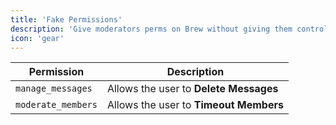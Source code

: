 ```yaml
---
title: 'Fake Permissions'
description: 'Give moderators perms on Brew without giving them control over the guild itself'
icon: 'gear'
---
```


| Permission         | Description   |
| ------------- | ----------------- |
| `manage_messages` | Allows the user to **Delete Messages**        |
| `moderate_members` | Allows the user to **Timeout Members**